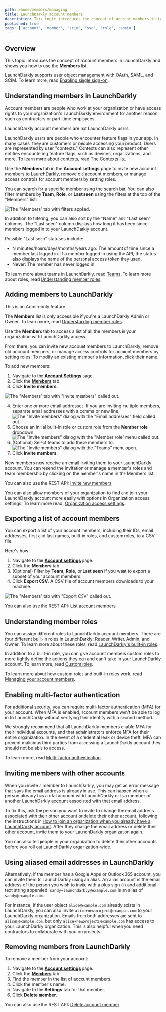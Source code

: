 ```yaml
---
path: /home/members/managing
title: LaunchDarkly account members
description: This topic introduces the concept of account members in LaunchDarkly and shows you how to use the Members list. LaunchDarkly supports user object management with OAuth, SAML, and SCIM.
published: true
tags: ['account', 'member', 'scim', 'sso', 'role', 'admin']
---
```


## Overview

This topic introduces the concept of account members in LaunchDarkly and shows you how to use the **Members** list.

LaunchDarkly supports user object management with OAuth, SAML, and SCIM. To learn more, read [Enabling single sign-on](/home/account-security/sso).

## Understanding members in LaunchDarkly

Account members are people who work at your organization or have access rights to your organization's LaunchDarkly environment for another reason, such as contractors or part-time employees.

<Callout intent="info">
<CalloutTitle>LaunchDarkly account members are not LaunchDarkly users</CalloutTitle>
<CalloutDescription>

LaunchDarkly users are people who encounter feature flags in your app. In many cases, they are customers or people accessing your product. Users are represented by user "contexts." Contexts can also represent other entities encountering feature flags, such as devices, organizations, and more. To learn more about contexts, read [The Contexts list](/home/contexts/contexts-list).

</CalloutDescription>
</Callout>

Use the **Members** tab in the **Account settings** page to invite new account members to LaunchDarkly, remove old account members, or manage access controls for account members by setting roles.

You can search for a specific member using the search bar. You can also filter members by **Team**, **Role**, or **Last seen** using the filters at the top of the "Members" list:

![The "Members" tab with filters applied.](settings-members-filters.png)

In addition to filtering, you can also sort by the "Name" and "Last seen" columns. The "Last seen" column displays how long it has been since members logged in to your LaunchDarkly account.

Possible "Last seen" statuses include:

- N minutes/hours/days/months/years ago: The amount of time since a member last logged in. If a member logged in using the API, the status also displays the name of the personal access token they used.
- Never: The member has never logged in.

To learn more about teams in LaunchDarkly, read [Teams](/home/teams). To learn more about roles, read [Understanding member roles](/home/members/managing#understanding-member-roles).

## Adding members to LaunchDarkly

<Callout intent="info">
<CalloutTitle>This is an Admin-only feature</CalloutTitle>
<CalloutDescription>

The **Members** list is only accessible if you're a LaunchDarkly Admin or Owner. To learn more, read [Understanding member roles](/home/members/managing#understanding-member-roles).

</CalloutDescription>
</Callout>

Use the **Members** tab to access a list of all the members in your organization with LaunchDarkly access.

From there, you can invite new account members to LaunchDarkly, remove old account members, or manage access controls for account members by setting roles. To modify an existing member's information, click their name.

To add new members:

1. Navigate to the [**Account Settings**](https://app.launchdarkly.com/settings) page.
2. Click the [**Members**](https://app.launchdarkly.com/settings/members) tab.
3. Click **Invite members**:

![The "Members" tab with "Invite members" called out.](settings-members-invite-callout.png)

4. Enter one or more email addresses. If you are inviting multiple members, separate email addresses with a comma or new line.
   ![The "Invite members" dialog with the "Email addresses" field called out.](invite-members-email-callout.png)
5. Choose an initial built-in role or custom role from the **Member role** dropdown.
   ![The "Invite members" dialog with the "Member role" menu called out.](invite-members-role-callout.png)
6. (Optional) Select teams to add these members to.
   ![The "Invite members" dialog with the "Teams" menu open.](invite-members-teams.png)
7. Click **Invite members**.

New members now receive an email inviting them to your LaunchDarkly account. You can resend the invitation or manage a member's roles and team membership by clicking on the member's name in the Members list.

<LearnMore>

You can also use the REST API: [Invite new members](https://apidocs.launchdarkly.com/tag/Account-members#operation/postMembers)

</LearnMore>

You can also allow members of your organization to find and join your LaunchDarkly account more easily with options in Organization access settings. To learn more read, [Organization access settings](/home/account-security/organization-access-settings).

## Exporting a list of account members

You can export a list of your account members, including their IDs, email addresses, first and last names, built-in roles, and custom roles, to a CSV file.

Here's how:

1. Navigate to the [**Account settings**](https://app.launchdarkly.com/settings) page.
2. Click the **Members** tab.
3. (Optional) Filter by **Team**, **Role**, or **Last seen** if you want to export a subset of your account members.
4. Click **Export CSV**. A CSV file of account members downloads to your machine.

![The "Members" tab with "Export CSV" called out.](settings-members-export-callout.png)

<LearnMore>

You can also use the REST API: [List account members](https://apidocs.launchdarkly.com/tag/Account-members#operation/getMembers)

</LearnMore>

## Understanding member roles

You can assign different roles to LaunchDarkly account members. There are four different built-in roles in LaunchDarkly: Reader, Writer, Admin, and Owner. To learn more about these roles, read [LaunchDarkly's built-in roles](/home/members/built-in-roles).

In addition to a built-in role, you can give account members custom roles to more tightly define the actions they can and can't take in your LaunchDarkly account. To learn more, read [Custom roles](/home/members/custom-roles).

To learn more about how custom roles and built-in roles work, read [Managing your account members](/home/members).

## Enabling multi-factor authentication

For additional security, you can require multi-factor authentication (MFA) for your account. When MFA is enabled, account members won't be able to log in to LaunchDarkly without verifying their identity with a second method.

We strongly recommend that all LaunchDarkly members enable MFA for their individual accounts, and that administrators enforce MFA for their entire organization. In the event of a credential leak or device theft, MFA can prevent malicious third parties from accessing a LaunchDarkly account they should not be able to access.

To learn more, read [Multi-factor authentication](/home/account-security/mfa).

## Inviting members with other accounts

When you invite a member to LaunchDarkly, you may get an error message that says the email address is already in use. This can happen when a person already has a trial account with LaunchDarkly or is a member of another LaunchDarkly account associated with that email address.

To fix this, ask the person you want to invite to change the email address associated with their other account or delete their other account, following the instructions in [How to join an organization when you already have a LaunchDarkly account](/home/getting-started/your-account#how-to-join-an-organization-when-you-already-have-a-launchdarkly-account). After they change the email address or delete their other account, invite them to your LaunchDarkly organization again.

You can also tell people in your organization to delete their other accounts before you roll out LaunchDarkly organization-wide.

## Using aliased email addresses in LaunchDarkly

Alternatively, if the member has a Google Apps or Outlook 365 account, you can invite them to LaunchDarkly using an alias. An alias account is the email address of the person you wish to invite with a plus sign (`+`) and additional text string appended. `sandy+launchdarkly@example.com` is an alias of `sandy@example.com`.

For instance, if the user object `alice@example.com` already exists in LaunchDarkly, you can also invite `alice+newproject@example.com` to your LaunchDarkly organization. Emails from both addresses are sent to `alice@example.com`, but only `alice+newproject@example.com` has access to your LaunchDarkly organization. This is also helpful when you need contractors to collaborate with you on projects.

## Removing members from LaunchDarkly

To remove a member from your account:

1. Navigate to the [**Account settings**](https://app.launchdarkly.com/settings) page.
2. Click the [**Members**](https://app.launchdarkly.com/settings/members) tab.
3. Find the member in the list of account members.
4. Click the member's name.
5. Navigate to the **Settings** tab for that member.
6. Click **Delete member**.

<LearnMore>

You can also use the REST API: [Delete account member](https://apidocs.launchdarkly.com/tag/Account-members#operation/deleteMember)

</LearnMore>
